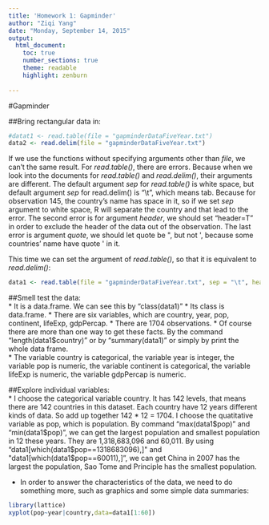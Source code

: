 ```yaml
---
title: 'Homework 1: Gapminder'
author: "Ziqi Yang"
date: "Monday, September 14, 2015"
output: 
  html_document:
    toc: true
    number_sections: true
    theme: readable
    highlight: zenburn
    
---
```


#Gapminder  

##Bring rectangular data in:  
```r
#datat1 <- read.table(file = "gapminderDataFiveYear.txt")
data2 <- read.delim(file = "gapminderDataFiveYear.txt")
```

If we use the functions without specifying arguments other than *file*, we can't the same result. For *read.table()*, there are errors. Because when we look into the documents for *read.table()* and *read.delim()*, their arguments are different. The default argument *sep* for *read.table()* is white space, but default argument *sep* for read.delim() is "\\t", which means tab. Because for observation 145, the country's name has space in it, so if we set *sep* argument to white space, R will separate the country and that lead to the error. The second error is for argument *header*, we should set "header=T" in order to exclude the header of the data  out of the observation. The last error is argument *quote*, we should let quote be \", but not \', because some countries' name have quote \' in it. 
  
    
This time we can set the argument of *read.table()*, so that it is  equivalent to *read.delim()*:  

```r
data1 <- read.table(file = "gapminderDataFiveYear.txt", sep = "\t", header = T, quote = "\"")
```
  
  
  
##Smell test the data:  
* It is a data.frame. We can see this by "class(data1)"
* Its class is data.frame.
* There are six variables, which are country, year, pop, continent, lifeExp, gdpPercap.
* There are 1704 observations.
* Of course there are more than one way to get these facts. By the command "length(data1$country)" or by "summary(data1)" or simply by print the whole data frame.   
* The variable country is categorical, the variable year is integer, the variable pop is numeric, the variable continent is categorical, the variable lifeExp is numeric, the variable gdpPercap is numeric. 
  
  
  
##Explore individual variables:  
* I choose the categorical variable country. It has 142 levels, that means there are 142 countries in this dataset. Each country have 12 years different kinds of data. So add up together 142 * 12 = 1704. I choose the quatitative variable as pop, which is population. By command "max(data1\$pop)" and "min(data1\$pop)", we can get the largest population and smallest population in 12 these years. They are 1,318,683,096 and 60,011. By using "data1[which(data1$pop==1318683096),]" and "data1[which(data1$pop==60011),]", we can get China in 2007 has the largest the population, Sao Tome and Principle has the smallest population. 
  
* In order to answer the characteristics of the data, we need to do something more, such as graphics and some simple data summaries:  

```r
library(lattice)
xyplot(pop~year|country,data=data1[1:60])
```



